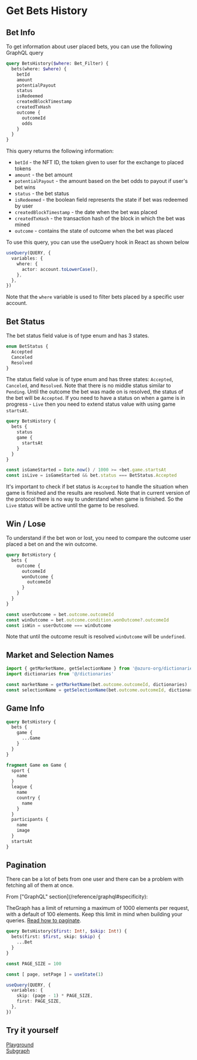 
# Get Bets History

## Bet Info

To get information about user placed bets, you can use the following GraphQL query

```graphql
query BetsHistory($where: Bet_Filter) {
  bets(where: $where) {
    betId
    amount
    potentialPayout
    status
    isRedeemed
    createdBlockTimestamp
    createdTxHash
    outcome {
      outcomeId
      odds
    }
  }
}
```

This query returns the following information:

- `betId` - the NFT ID, the token given to user for the exchange to placed tokens
- `amount` - the bet amount
- `potentialPayout` - the amount based on the bet odds to payout if user's bet wins
- `status` - the bet status
- `isRedeemed` - the boolean field represents the state if bet was redeemed by user
- `createdBlockTimestamp` - the date when the bet was placed
- `createdTxHash` - the transaction hash of the block in which the bet was mined
- `outcome` - contains the state of outcome when the bet was placed

To use this query, you can use the useQuery hook in React as shown below

```ts
useQuery(QUERY, {
  variables: {
    where: {
      actor: account.toLowerCase(),
    },
  },
})
```

Note that the `where` variable is used to filter bets placed by a specific user account.


## Bet Status

The bet status field value is of type enum and has 3 states.

```graphql
enum BetStatus {
  Accepted
  Canceled
  Resolved
}
```

The status field value is of type enum and has three states: `Accepted`, `Canceled`, and `Resolved`. Note that there is no
middle status similar to `Pending`. Until the outcome the bet was made on is resolved, the status of the bet will be
`Accepted`. If you need to have a status on when a game is in progress - `Live` then you need to extend status value
with using game `startsAt`.

```graphql
query BetsHistory {
  bets {
    status
    game {
      startsAt
    }
  }
}
```

```ts
const isGameStarted = Date.now() / 1000 >= +bet.game.startsAt
const isLive = isGameStarted && bet.status === BetStatus.Accepted
```

It's important to check if bet status is `Accepted` to handle the situation when game is finished and the results are resolved.
Note that in current version of the protocol there is no way to understand when game is finished. So the `Live` status will be
active until the game to be resolved.


## Win / Lose

To understand if the bet won or lost, you need to compare the outcome user placed a bet on and the win outcome.

```graphql
query BetsHistory {
  bets {
    outcome {
      outcomeId
      wonOutcome {
        outcomeId
      }
    }
  }
}
```

```ts
const userOutcome = bet.outcome.outcomeId
const winOutcome = bet.outcome.condition.wonOutcome?.outcomeId
const isWin = userOutcome === winOutcome
```

Note that until the outcome result is resolved `winOutcome` will be `undefined`.


## Market and Selection Names

```ts
import { getMarketName, getSelectionName } from '@azuro-org/dictionaries'
import dictionaries from '@/dictionaries'

const marketName = getMarketName(bet.outcome.outcomeId, dictionaries)
const selectionName = getSelectionName(bet.outcome.outcomeId, dictionaries)
```


## Game Info

```graphql
query BetsHistory {
  bets {
    game {
      ...Game
    }
  }
}

fragment Game on Game {
  sport {
    name
  }
  league {
    name
    country {
      name
    }
  }
  participants {
    name
    image
  }
  startsAt
}
```


## Pagination

There can be a lot of bets from one user and there can be a problem with fetching all of them at once.

<Callout type="warning" emoji="⚠️">
  From ["GraphQL" section](/reference/graphql#specificity):

  TheGraph has a limit of returning a maximum of 1000 elements per request, with a default of 100 elements. Keep this
  limit in mind when building your queries. [Read how to paginate](https://thegraph.com/docs/en/querying/graphql-api/#pagination).
</Callout>

```graphql
query BetsHistory($first: Int!, $skip: Int!) {
  bets(first: $first, skip: $skip) {
    ...Bet
  }
}
```

```ts
const PAGE_SIZE = 100

const [ page, setPage ] = useState(1)

useQuery(QUERY, {
  variables: {
    skip: (page - 1) * PAGE_SIZE,
    first: PAGE_SIZE,
  },
})
```


## Try it yourself

[Playground](https://stackblitz.com/edit/react-ts-vhqcph?file=App.tsx)<br />
[Subgraph](https://api.thegraph.com/subgraphs/name/azuro-protocol/azuro-api-gnosis/graphql?query=query+Games%28%24owner%3A+String%21%29+%7B%0A++bets%28first%3A+1%2C+where%3A+%7Bactor%3A+%24owner%7D%29+%7B%0A++++createdTxHash%0A++++betId%0A++++amount%0A++++odds%0A++++potentialPayout%0A++++status%0A++++isRedeemed%0A++++createdBlockTimestamp%0A++++outcome+%7B%0A++++++outcomeId%0A++++++condition+%7B%0A++++++++wonOutcome+%7B%0A++++++++++outcomeId%0A++++++++%7D%0A++++++%7D%0A++++%7D%0A++++game+%7B%0A++++++...Game%0A++++%7D%0A++%7D%0A%7D%0A%0Afragment+Game+on+Game+%7B%0A++sport+%7B%0A++++name%0A++%7D%0A++league+%7B%0A++++name%0A++++country+%7B%0A++++++name%0A++++%7D%0A++%7D%0A++participants+%7B%0A++++name%0A++++image%0A++%7D%0A++startsAt%0A++status%0A%7D&operationName=MyQuery)
